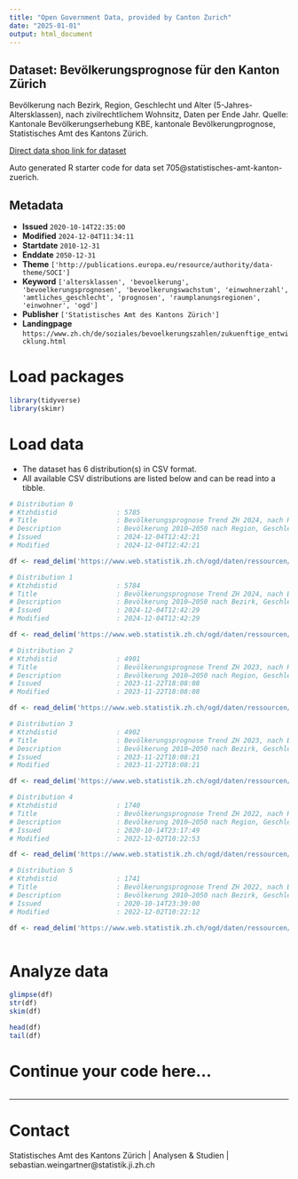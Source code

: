 ```yaml
---
title: "Open Government Data, provided by Canton Zurich"
date: "2025-01-01"
output: html_document
---
```


## Dataset: Bevölkerungsprognose für den Kanton Zürich

Bevölkerung nach Bezirk, Region, Geschlecht und Alter (5-Jahres-Altersklassen), nach zivilrechtlichem Wohnsitz, Daten per Ende Jahr. Quelle: Kantonale Bevölkerungserhebung KBE, kantonale Bevölkerungprognose, Statistisches Amt des Kantons Zürich.

[Direct data shop link for dataset](https://www.zh.ch/de/politik-staat/statistik-daten/datenkatalog.html#/datasets/705@statistisches-amt-kanton-zuerich)

Auto generated R starter code for data set 705@statistisches-amt-kanton-zuerich.

## Metadata

- **Issued** `2020-10-14T22:35:00`
- **Modified** `2024-12-04T11:34:11`
- **Startdate** `2010-12-31`
- **Enddate** `2050-12-31`
- **Theme** `['http://publications.europa.eu/resource/authority/data-theme/SOCI']`
- **Keyword** `['altersklassen', 'bevoelkerung', 'bevoelkerungsprognosen', 'bevoelkerungswachstum', 'einwohnerzahl', 'amtliches_geschlecht', 'prognosen', 'raumplanungsregionen', 'einwohner', 'ogd']`
- **Publisher** `['Statistisches Amt des Kantons Zürich']`
- **Landingpage** `https://www.zh.ch/de/soziales/bevoelkerungszahlen/zukuenftige_entwicklung.html`


# Load packages

```r

library(tidyverse)
library(skimr)

```

# Load data

-   The dataset has 6 distribution(s) in CSV format.
-   All available CSV distributions are listed below and can be read into a tibble.

```r

# Distribution 0
# Ktzhdistid               : 5785
# Title                    : Bevölkerungsprognose Trend ZH 2024, nach Region, Geschlecht und 20 Altersklassen
# Description              : Bevölkerung 2010–2050 nach Region, Geschlecht und Alter, nach zivilrechtlichem Wohnsitz, Daten per Ende Jahr. Maschinenlesbares Format.
# Issued                   : 2024-12-04T12:42:21
# Modified                 : 2024-12-04T12:42:21

df <- read_delim('https://www.web.statistik.zh.ch/ogd/daten/ressourcen/KTZH_00000705_00005785.csv')

# Distribution 1
# Ktzhdistid               : 5784
# Title                    : Bevölkerungsprognose Trend ZH 2024, nach Bezirk, Geschlecht und 20 Altersklassen
# Description              : Bevölkerung 2010–2050 nach Bezirk, Geschlecht und Alter, nach zivilrechtlichem Wohnsitz, Daten per Ende Jahr. Maschinenlesbares Format.
# Issued                   : 2024-12-04T12:42:29
# Modified                 : 2024-12-04T12:42:29

df <- read_delim('https://www.web.statistik.zh.ch/ogd/daten/ressourcen/KTZH_00000705_00005784.csv')

# Distribution 2
# Ktzhdistid               : 4901
# Title                    : Bevölkerungsprognose Trend ZH 2023, nach Region, Geschlecht und 20 Altersklassen
# Description              : Bevölkerung 2010–2050 nach Region, Geschlecht und Alter, nach zivilrechtlichem Wohnsitz, Daten per Ende Jahr. Maschinenlesbares Format.
# Issued                   : 2023-11-22T18:08:08
# Modified                 : 2023-11-22T18:08:08

df <- read_delim('https://www.web.statistik.zh.ch/ogd/daten/ressourcen/KTZH_00000705_00004901.csv')

# Distribution 3
# Ktzhdistid               : 4902
# Title                    : Bevölkerungsprognose Trend ZH 2023, nach Bezirk, Geschlecht und 20 Altersklassen
# Description              : Bevölkerung 2010–2050 nach Bezirk, Geschlecht und Alter, nach zivilrechtlichem Wohnsitz, Daten per Ende Jahr. Maschinenlesbares Format.
# Issued                   : 2023-11-22T18:08:21
# Modified                 : 2023-11-22T18:08:21

df <- read_delim('https://www.web.statistik.zh.ch/ogd/daten/ressourcen/KTZH_00000705_00004902.csv')

# Distribution 4
# Ktzhdistid               : 1740
# Title                    : Bevölkerungsprognose Trend ZH 2022, nach Region, Geschlecht und 20 Altersklassen
# Description              : Bevölkerung 2010–2050 nach Region, Geschlecht und Alter, nach zivilrechtlichem Wohnsitz, Daten per Ende Jahr. Maschinenlesbares Format.
# Issued                   : 2020-10-14T23:17:49
# Modified                 : 2022-12-02T10:22:53

df <- read_delim('https://www.web.statistik.zh.ch/ogd/daten/ressourcen/KTZH_00000705_00001740.csv')

# Distribution 5
# Ktzhdistid               : 1741
# Title                    : Bevölkerungsprognose Trend ZH 2022, nach Bezirk, Geschlecht und 20 Altersklassen
# Description              : Bevölkerung 2010–2050 nach Bezirk, Geschlecht und Alter, nach zivilrechtlichem Wohnsitz, Daten per Ende Jahr. Maschinenlesbares Format.
# Issued                   : 2020-10-14T23:39:00
# Modified                 : 2022-12-02T10:22:12

df <- read_delim('https://www.web.statistik.zh.ch/ogd/daten/ressourcen/KTZH_00000705_00001741.csv')



```

# Analyze data

```r

glimpse(df)
str(df)
skim(df)

head(df)
tail(df)

```

# Continue your code here...

```r

```

------------------------------------------------------------------------

# Contact

Statistisches Amt des Kantons Zürich | Analysen & Studien | sebastian.weingartner@statistik.ji.zh.ch

